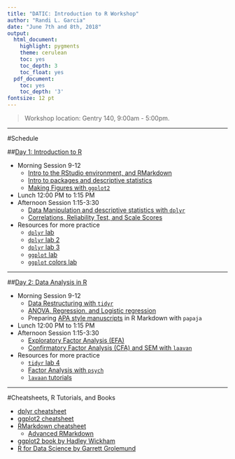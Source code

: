 ```yaml
---
title: "DATIC: Introduction to R Workshop"
author: "Randi L. Garcia"
date: "June 7th and 8th, 2018"
output:
  html_document:
    highlight: pygments
    theme: cerulean
    toc: yes
    toc_depth: 3
    toc_float: yes
  pdf_document:
    toc: yes
    toc_depth: '3'
fontsize: 12 pt
---
```


 > Workshop location: Gentry 140, 9:00am - 5:00pm.

***

#Schedule

##[Day 1: Introduction to R](Day 1 Slides.pdf)

  + Morning Session 9-12
    - [Intro to the RStudio environment, and RMarkdown](Intro_to_R.html)
    - [Intro to packages and descriptive statistics](packages_descriptives.html)
    - [Making Figures with `ggplot2`](Intro_to_ggplot2.html)
  + Lunch 12:00 PM to 1:15 PM 
  + Afternoon Session 1:15-3:30
    - [Data Manipulation and descriptive statistics with `dplyr`](Intro_to_dplyr.html)
    - [Correlations, Reliability Test, and Scale Scores](cor_reliability_ttest.html)
  + Resources for more practice
    - [`dplyr` lab](https://beanumber.github.io/sds192/lab-single_table.html)
    - [`dplyr` lab 2](https://beanumber.github.io/sds192/lab-group_by.html)
    - [`dplyr` lab 3](https://beanumber.github.io/sds192/lab-join.html)
    - [`ggplot` lab](https://beanumber.github.io/sds192/lab-ggplot2.html)
    - [`ggplot` colors lab](https://beanumber.github.io/sds192/lab-colorbrewer-ggthemes.html)

***

##[Day 2: Data Analysis in R](Day 2 Slides.pdf)

  + Morning Session 9-12
    - [Data Restructuring with `tidyr`](Data_manipulation_with_tidyr.html)
    - [ANOVA, Regression, and Logistic regression](ANOVA_and_regression.html)
    - Preparing [APA style manuscripts](Papaja.pdf) in R Markdown with `papaja`
  + Lunch 12:00 PM to 1:15 PM  
  + Afternoon Session 1:15-3:30
    - [Exploratory Factor Analysis (EFA)](Exploratory_Factor_Analysis.html)
    - [Confirmatory Factor Analysis (CFA) and SEM with `laavan`](Confirmatory_Factor_Analysis_and_SEM.html)
  + Resources for more practice
    - [`tidyr` lab 4](https://beanumber.github.io/sds192/lab-tidy.html)
    - [Factor Analysis with `psych`](factor.pdf)
    - [`lavaan` tutorials](http://lavaan.ugent.be/tutorial/)

***

#Cheatsheets, R Tutorials, and Books

  + [dplyr cheatsheet](https://www.rstudio.com/wp-content/uploads/2015/02/data-wrangling-cheatsheet.pdf)
  + [ggplot2 cheatsheet](https://www.rstudio.com/wp-content/uploads/2016/11/ggplot2-cheatsheet-2.1.pdf)
  + [RMarkdown cheatsheet](https://www.rstudio.com/wp-content/uploads/2016/03/rmarkdown-cheatsheet-2.0.pdf) 
      - [Advanced RMarkdown](http://rmarkdown.rstudio.com/authoring_pandoc_markdown.html)
  + [ggplot2 book by Hadley Wickham](http://ms.mcmaster.ca/~bolker/misc/ggplot2-book.pdf)
  + [R for Data Science by Garrett Grolemund](http://r4ds.had.co.nz/index.html)




